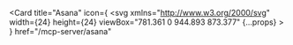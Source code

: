 <Card
  title="Asana"
  icon={
    <svg
      xmlns="http://www.w3.org/2000/svg"
      width={24}
      height={24}
      viewBox="781.361 0 944.893 873.377"
      {...props}
    >
      <path
        fill="#F16E6F"
        d="M1520.766 462.371c-113.508 0-205.508 92-205.508 205.488 0 113.499 92 205.518 205.508 205.518 113.489 0 205.488-92.019 205.488-205.518 0-113.488-91.999-205.488-205.488-205.488zm-533.907.01c-113.489.01-205.498 91.99-205.498 205.488 0 113.489 92.009 205.498 205.498 205.498 113.498 0 205.508-92.009 205.508-205.498 0-113.499-92.01-205.488-205.518-205.488h.01zm472.447-256.883c0 113.489-91.999 205.518-205.488 205.518-113.508 0-205.508-92.029-205.508-205.518S1140.31 0 1253.817 0c113.489 0 205.479 92.009 205.479 205.498h.01z"
      />
    </svg>
  }
  href="/mcp-server/asana"
></Card> 